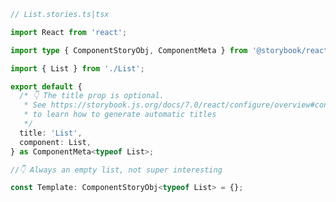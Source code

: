 ```ts
// List.stories.ts|tsx

import React from 'react';

import type { ComponentStoryObj, ComponentMeta } from '@storybook/react';

import { List } from './List';

export default {
  /* 👇 The title prop is optional.
   * See https://storybook.js.org/docs/7.0/react/configure/overview#configure-story-loading
   * to learn how to generate automatic titles
   */
  title: 'List',
  component: List,
} as ComponentMeta<typeof List>;

//👇 Always an empty list, not super interesting

const Template: ComponentStoryObj<typeof List> = {};
```